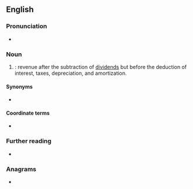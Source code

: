 {{also|ebitda}}
==English==

===Pronunciation===
* {{IPA|en|/iːbɪtˈdɑː/|/əˈbɪtdɑː/|/ˈɛbɪtdɑː/}}

===Noun===
{{en-noun|-}}

# {{label|en|accounting}} {{acronym of|en|[[earnings]] before [[interest]], [[tax]]es, [[depreciation]] and [[amortization]]|nodot=1}}: revenue after the subtraction of [[dividend]]s but before the deduction of interest, taxes, depreciation, and amortization.

====Synonyms====
* {{l|en|EBITA}}

====Coordinate terms====
* {{l|en|EBIT}}

===Further reading===
* {{pedia|earnings before interest, taxes, depreciation and amortization}}

===Anagrams===
* {{anagrams|en|a=abdeit|baetid|baited|bateid}}